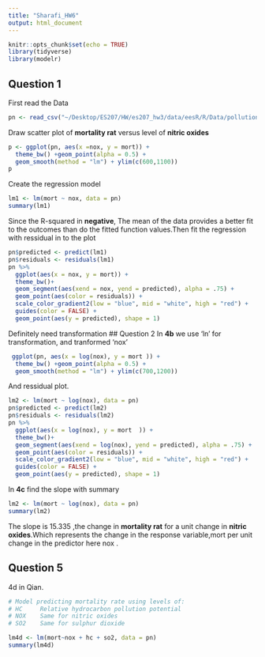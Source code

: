 ```yaml
---
title: "Sharafi_HW6"
output: html_document
---
```


```r
knitr::opts_chunk$set(echo = TRUE)
library(tidyverse)
library(modelr)
```

## Question 1
First read the Data
```r
pn <- read_csv("~/Desktop/ES207/HW/es207_hw3/data/eesR/R/Data/pollution.csv", col_names = TRUE, na = c("NA", "n/p", "n/a"), guess_max = 30000)

```
Draw scatter plot of **mortality rat** versus level of **nitric oxides**
```r
p <- ggplot(pn, aes(x =nox, y = mort)) + 
  theme_bw() +geom_point(alpha = 0.5) +
  geom_smooth(method = "lm") + ylim(c(600,1100))
p
```
Create the regression model 
```r
lm1 <- lm(mort ~ nox, data = pn)
summary(lm1)
```
Since the R-squared in **negative**, The mean of the data provides a better fit to the outcomes than do the fitted function values.Then fit the regression with ressidual in to the plot 
```r
pn$predicted <- predict(lm1)
pn$residuals <- residuals(lm1)
pn %>% 
  ggplot(aes(x = nox, y = mort)) +
  theme_bw()+
  geom_segment(aes(xend = nox, yend = predicted), alpha = .75) +
  geom_point(aes(color = residuals)) +
  scale_color_gradient2(low = "blue", mid = "white", high = "red") +
  guides(color = FALSE) +
  geom_point(aes(y = predicted), shape = 1)
```

Definitely need transformation 
## Question 2
In **4b** we use 'ln' for transformation, and tranformed 'nox'
```r
 ggplot(pn, aes(x = log(nox), y = mort )) + 
  theme_bw() +geom_point(alpha = 0.5) +
  geom_smooth(method = "lm") + ylim(c(700,1200))
```

And ressidual plot.
```r
lm2 <- lm(mort ~ log(nox), data = pn)
pn$predicted <- predict(lm2)
pn$residuals <- residuals(lm2)
pn %>% 
  ggplot(aes(x = log(nox), y = mort  )) +
  theme_bw()+
  geom_segment(aes(xend = log(nox), yend = predicted), alpha = .75) +
  geom_point(aes(color = residuals)) +
  scale_color_gradient2(low = "blue", mid = "white", high = "red") +
  guides(color = FALSE) +
  geom_point(aes(y = predicted), shape = 1)
```

In **4c** find the slope with summary 
```r
lm2 <- lm(mort ~ log(nox), data = pn)
summary(lm2)
```
The slope is  15.335 ,the change in **mortality rat** for a unit change in **nitric oxides**.Which represents the change in the response variable,mort  per unit change in the predictor here nox .  

## Question 5
4d in Qian. 
```r
# Model predicting mortality rate using levels of:
# HC     Relative hydrocarbon pollution potential
# NOX    Same for nitric oxides
# SO2    Same for sulphur dioxide

lm4d <- lm(mort~nox + hc + so2, data = pn)
summary(lm4d)
```


```r

```


